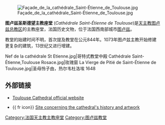 {{noteTA|G1=法国地名}}
[[Image:Façade_de_la_cathédrale_Saint-Étienne_de_Toulouse.jpg|thumb]]

'''图卢兹圣斯德望主教座堂''' (''Cathédrale Saint-Étienne de Toulouse'')是[[天主教图卢兹总教区|天主教图卢兹总教区]]的主教座堂，法国历史文物，位于法国西南部城市[[图卢兹|图卢兹]]。

教堂的始建时间不明，首次提及教堂在公元844年。1073年图卢兹主教开始修建更复杂的建筑，13世纪又进行增建。

<gallery mode=packed>
Nef de la cathédrale St Etienne.jpg|哥特式教堂中殿
Cathédrale Saint-Étienne,Toulouse Rosace.jpg|玫瑰窗
La Vierge de Pitié de Saint-Étienne de Toulouse.jpg|圣母怜子由，热尔韦杜洛埃 1648
</gallery>
==外部链接==
{{commonscat|Cathédrale Saint-Étienne de Toulouse}}
* {{fr icon}} [http://cathedrale.toulouse.free.fr/ Toulouse Cathedral official website]{{Wayback|url=http://cathedrale.toulouse.free.fr/ |date=20110720070843 }}
* {{ fr icon}} [http://saint.etienne.tlse.free.fr/ Site concerning the cathedral's history and artwork]{{Wayback|url=http://saint.etienne.tlse.free.fr/ |date=20081113041941 }}

{{coord|43.5999|N|1.4504|E|region:FR_type:landmark|display=title}}

[[Category:法国天主教主教座堂|Category:法国天主教主教座堂]]
[[Category:图卢兹教堂|Category:图卢兹教堂]]
